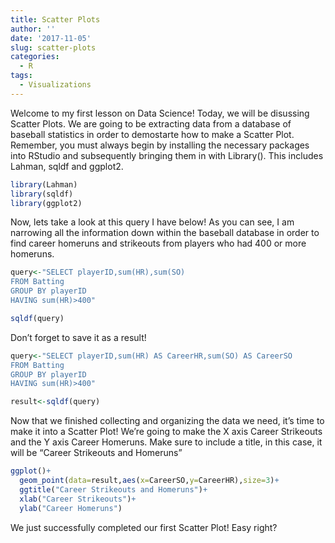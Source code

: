 ```yaml
---
title: Scatter Plots
author: ''
date: '2017-11-05'
slug: scatter-plots
categories:
  - R
tags:
  - Visualizations
---
```


Welcome to my first lesson on Data Science! Today, we will be disussing Scatter Plots. We are going to be extracting data from a database of baseball statistics in order to demostarte how to make a Scatter Plot. Remember, you must always begin by installing the necessary packages into RStudio and subsequently bringing them in with Library(). This includes Lahman, sqldf and ggplot2. 

```r
library(Lahman)
library(sqldf)
library(ggplot2)
```


Now, lets take a look at this query I have below! As you can see, I am narrowing all the information down within the baseball database in order to find career homeruns and strikeouts from players who had 400 or more homeruns. 

```r
query<-"SELECT playerID,sum(HR),sum(SO)
FROM Batting
GROUP BY playerID
HAVING sum(HR)>400"

sqldf(query)
```

Don't forget to save it as a result!

```r
query<-"SELECT playerID,sum(HR) AS CareerHR,sum(SO) AS CareerSO
FROM Batting
GROUP BY playerID
HAVING sum(HR)>400"

result<-sqldf(query)
```

Now that we finished collecting and organizing the data we need, it's time to make it into a Scatter Plot! We're going to make the X axis Career Strikeouts and the Y axis Career Homeruns. Make sure to include a title, in this case, it will be "Career Strikeouts and Homeruns"

```r
ggplot()+
  geom_point(data=result,aes(x=CareerSO,y=CareerHR),size=3)+
  ggtitle("Career Strikeouts and Homeruns")+
  xlab("Career Strikeouts")+
  ylab("Career Homeruns")
```

We just successfully completed our first Scatter Plot! Easy right? 

